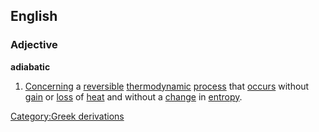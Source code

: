 ==English==
===Adjective===
'''adiabatic'''
#{{physics}} [[Concern]]ing a [[reversible]] [[thermodynamic]] [[process]] that [[occur]]s without [[gain]] or [[loss]] of [[heat]] and without a [[change]] in [[entropy]].
[[Category:Greek derivations]]